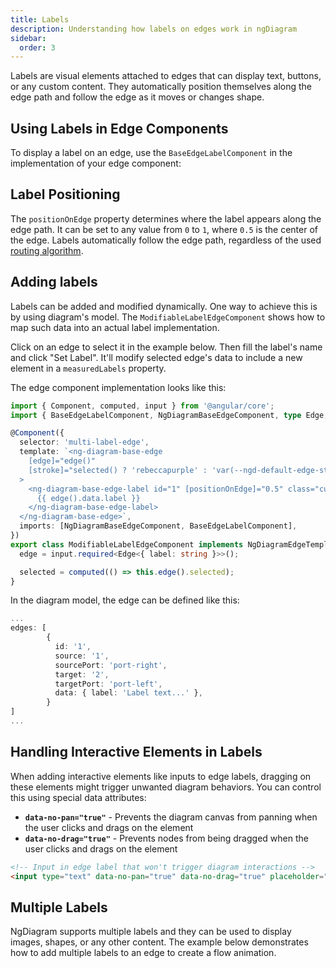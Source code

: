 ```yaml
---
title: Labels
description: Understanding how labels on edges work in ngDiagram
sidebar:
  order: 3
---
```



Labels are visual elements attached to edges that can display text, buttons, or any custom content. They automatically position themselves along the edge path and follow the edge as it moves or changes shape.

## Using Labels in Edge Components

To display a label on an edge, use the `BaseEdgeLabelComponent` in the implementation of your edge component:


<LabeledEdge />

<CodeSnippet relativePath="edges/custom-edges/labeled-edge/labeled-edge.component.ts" />

## Label Positioning

The `positionOnEdge` property determines where the label appears along the edge path. It can be set to any value from `0` to `1`, where `0.5` is the center of the edge. Labels automatically follow the edge path, regardless of the used [routing algorithm](/docs/guides/edges/routing).

## Adding labels

Labels can be added and modified dynamically. One way to achieve this is by using diagram's model. The `ModifiableLabelEdgeComponent` shows how to map such data into an actual label implementation.

Click on an edge to select it in the example below. Then fill the label's name and click "Set Label".
It'll modify selected edge's data to include a new element in a `measuredLabels` property.


<AddingLabels />

The edge component implementation looks like this:

```typescript
import { Component, computed, input } from '@angular/core';
import { BaseEdgeLabelComponent, NgDiagramBaseEdgeComponent, type Edge, type NgDiagramEdgeTemplate } from 'ng-diagram';

@Component({
  selector: 'multi-label-edge',
  template: `<ng-diagram-base-edge
    [edge]="edge()"
    [stroke]="selected() ? 'rebeccapurple' : 'var(--ngd-default-edge-stroke)'"
  >
    <ng-diagram-base-edge-label id="1" [positionOnEdge]="0.5" class="custom-label">
      {{ edge().data.label }}
    </ng-diagram-base-edge-label>
  </ng-diagram-base-edge>`,
  imports: [NgDiagramBaseEdgeComponent, BaseEdgeLabelComponent],
})
export class ModifiableLabelEdgeComponent implements NgDiagramEdgeTemplate<{ label: string }> {
  edge = input.required<Edge<{ label: string }>>();

  selected = computed(() => this.edge().selected);
}
```

In the diagram model, the edge can be defined like this:

```typescript
...
edges: [
        {
          id: '1',
          source: '1',
          sourcePort: 'port-right',
          target: '2',
          targetPort: 'port-left',
          data: { label: 'Label text...' },
        }
]
...
```

## Handling Interactive Elements in Labels

When adding interactive elements like inputs to edge labels, dragging on these elements might trigger unwanted diagram behaviors. You can control this using special data attributes:

- **`data-no-pan="true"`** - Prevents the diagram canvas from panning when the user clicks and drags on the element
- **`data-no-drag="true"`** - Prevents nodes from being dragged when the user clicks and drags on the element

```html
<!-- Input in edge label that won't trigger diagram interactions -->
<input type="text" data-no-pan="true" data-no-drag="true" placeholder="Type here" />
```

## Multiple Labels

NgDiagram supports multiple labels and they can be used to display images, shapes, or any other content.
The example below demonstrates how to add multiple labels to an edge to create a flow animation.


<MultipleLabels />

<CodeSnippet relativePath="edges/labels/multiple-labels/multiple-labels-edge.component.ts" />

